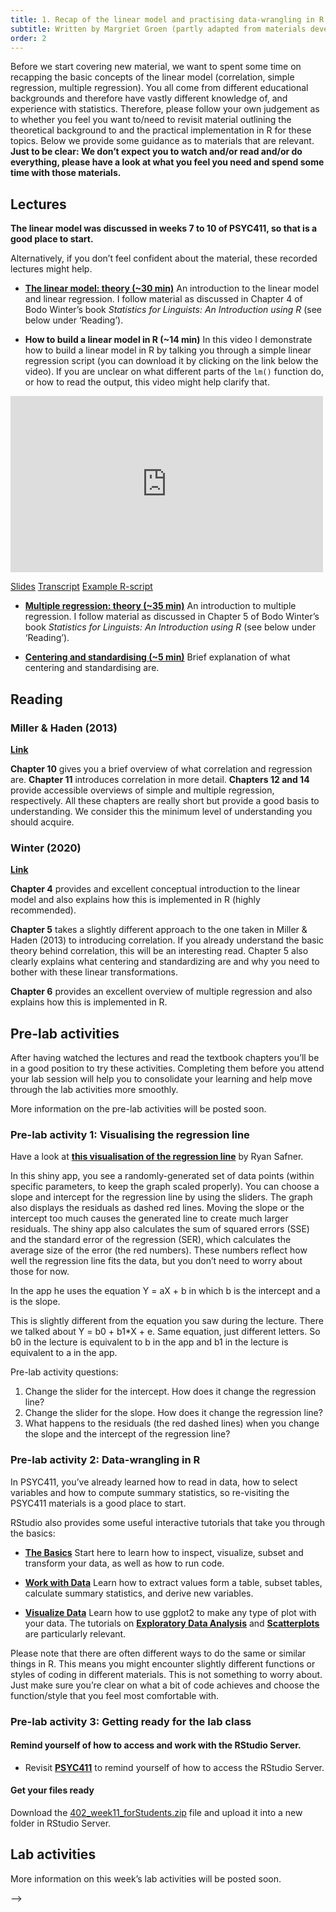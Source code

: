 ```yaml
---
title: 1. Recap of the linear model and practising data-wrangling in R
subtitle: Written by Margriet Groen (partly adapted from materials developed by the PsyTeachR team at the University of Glasgow)
order: 2
---
```


Before we start covering new material, we want to spent some time on recapping the basic concepts of the linear model (correlation, simple regression, multiple regression). You all come from different educational backgrounds and therefore have vastly different knowledge of, and experience with statistics. Therefore, please follow your own judgement as to whether you feel you want to/need to revisit material outlining the theoretical background to and the practical implementation in R for these topics. Below we provide some guidance as to materials that are relevant. **Just to be clear: We don’t expect you to watch and/or read and/or do everything, please have a look at what you feel you need and spend some time with those materials.**

## Lectures {#sec-wk11-lectures}
**The linear model was discussed in weeks 7 to 10 of PSYC411, so that is a good place to start.**

Alternatively, if you don't feel confident about the material, these recorded lectures might help.

* [**The linear model: theory (~30 min)**](https://estream.lancaster.ac.uk/View.aspx?id=60909~5l~EskRm8Serj) 
An introduction to the linear model and linear regression. I follow material as discussed in Chapter 4 of Bodo Winter's book *Statistics for Linguists: An Introduction using R* (see below under 'Reading').

* **How to build a linear model in R (~14 min)**
In this video I demonstrate how to build a linear model in R by talking you through a simple linear regression script (you can download it by clicking on the link below the video). If you are unclear on what different parts of the `lm()` function do, or how to read the output, this video might help clarify that.
```{=html}
<iframe allow="autoplay; fullscreen" height="282" width="500" src="https://estream.lancaster.ac.uk/Embed.aspx?id=72461&amp;code=dH~asTfLNKCEXURHjJKJ8GFxHJmIidNKr&amp;cc=1" frameborder="0" allowfullscreen></iframe>
```
[Slides](data/week13/stats_linearModel_howto_dis.pdf)
[Transcript](data/week13/statslinerModelhowto20240124.txt)
[Example R-script](data/week13/122_wk13_simpleLinearRegressionHowTo.R)

* [**Multiple regression: theory (~35 min)**](https://estream.lancaster.ac.uk/View.aspx?id=60911~5e~WIhZrOrXiD)
An introduction to multiple regression. I follow material as discussed in Chapter 5 of Bodo Winter's book *Statistics for Linguists: An Introduction using R* (see below under 'Reading').

* [**Centering and standardising (~5 min)**](https://estream.lancaster.ac.uk/View.aspx?id=60912~5f~xjxBbNDjGF)
Brief explanation of what centering and standardising are.

## Reading {#sec-wk11-reading}

### Miller & Haden (2013)
[**Link**](https://drive.google.com/file/d/0B1fyuTuvj3YoaFdUR3FZaXNuNXc/view)

**Chapter 10** gives you a brief overview of what correlation and regression are. **Chapter 11** introduces correlation in more detail. **Chapters 12 and 14** provide accessible overviews of simple and multiple regression, respectively. All these chapters are really short but provide a good basis to understanding. We consider this the minimum level of understanding you should acquire.

### Winter (2020)
[**Link**](https://eu.alma.exlibrisgroup.com/leganto/public/44LAN_INST/citation/83408786230001221?auth=SAML)

**Chapter 4** provides and excellent conceptual introduction to the linear model and also explains how this is implemented in R (highly recommended).

**Chapter 5** takes a slightly different approach to the one taken in Miller & Haden (2013) to introducing correlation. If you already understand the basic theory behind correlation, this will be an interesting read. Chapter 5 also clearly explains what centering and standardizing are and why you need to bother with these linear transformations.

**Chapter 6** provides an excellent overview of multiple regression and also explains how this is implemented in R. 

## Pre-lab activities {#sec-wk11-pre-labactvities}
After having watched the lectures and read the textbook chapters you’ll be in a good position to try these activities. Completing them before you attend your lab session will help you to consolidate your learning and help move through the lab activities more smoothly.

::: {.callout-tip}
More information on the pre-lab activities will be posted soon.
:::

### Pre-lab activity 1: Visualising the regression line
Have a look at [**this visualisation of the regression line**](https://ryansafner.shinyapps.io/ols_estimation_by_min_sse/) by Ryan Safner.

In this shiny app, you see a randomly-generated set of data points (within specific parameters, to keep the graph scaled properly). You can choose a slope and intercept for the regression line by using the sliders. The graph also displays the residuals as dashed red lines. Moving the slope or the intercept too much causes the generated line to create much larger residuals. The shiny app also calculates the sum of squared errors (SSE) and the standard error of the regression (SER), which calculates the average size of the error (the red numbers). These numbers reflect how well the regression line fits the data, but you don’t need to worry about those for now.

In the app he uses the equation Y = aX + b in which b is the intercept and a is the slope.

This is slightly different from the equation you saw during the lecture. There we talked about Y = b0 + b1*X + e. Same equation, just different letters. So b0 in the lecture is equivalent to b in the app and b1 in the lecture is equivalent to a in the app.

Pre-lab activity questions:

1. Change the slider for the intercept. How does it change the regression line?
2. Change the slider for the slope. How does it change the regression line?
3. What happens to the residuals (the red dashed lines) when you change the slope and the intercept of the regression line?

### Pre-lab activity 2: Data-wrangling in R
In PSYC411, you've already learned how to read in data, how to select variables and how to compute summary statistics, so re-visiting the PSYC411 materials is a good place to start.

RStudio also provides some useful interactive tutorials that take you through the basics:

* [**The Basics**](https://rstudio.cloud/learn/primers/1) Start here to learn how to inspect, visualize, subset and transform your data, as well as how to run code.

* [**Work with Data**](https://rstudio.cloud/learn/primers/2) Learn how to extract values form a table, subset tables, calculate summary statistics, and derive new variables.

* [**Visualize Data**](https://rstudio.cloud/learn/primers/3) Learn how to use ggplot2 to make any type of plot with your data. The tutorials on [**Exploratory Data Analysis**](https://rstudio.cloud/learn/primers/3.1) and [**Scatterplots**](https://rstudio.cloud/learn/primers/3.5) are particularly relevant.

Please note that there are often different ways to do the same or similar things in R. This means you might encounter slightly different functions or styles of coding in different materials. This is not something to worry about. Just make sure you're clear on what a bit of code achieves and choose the function/style that you feel most comfortable with.

### Pre-lab activity 3: Getting ready for the lab class
#### Remind yourself of how to access and work with the RStudio Server.

* Revisit [**PSYC411**](https://modules.lancaster.ac.uk/course/view.php?id=40622#coursecontentcollapse1) to remind yourself of how to access the RStudio Server.

#### Get your files ready
Download the [402_week11_forStudents.zip](data/week11/402_week11_forStudents.zip) file and upload it into a new folder in RStudio Server. 

## Lab activities {#sec-wk11-labactivities}

::: {.callout-tip}
More information on this week's lab activities will be posted soon.
:::

<!-- In this lab, you’ll gain understanding of and practice with: -->

<!-- * when and why to apply simple and multiple regression to answer questions in psychological science -->
<!-- * conducting multiple regression in R -->
<!-- * interpreting the R output of simple and multiple linear regression -->
<!-- * reporting results for simple and multiple linear regression following APA guidelines -->

<!-- ### Lab activity 1: Interpreting and reporting results -->

<!-- Have a look at the R output below. -->

<!-- **R Output 1** -->

<!-- ![](images/w11_labAct1_output.png) -->

<!-- 1. What is the outcome or dependent variable? -->
<!-- 2. What is the predictor or independent variable? -->
<!-- 3. Is the overall model significant? -->
<!-- 4. How much variance does the model account for? -->

<!-- Thinking about assumptions, what do you conlcude from the plots and output below? -->

<!-- 5. Does the relationship appear linear? -->

<!-- 6. Do the residuals show normality and homoscedasticity? -->

<!-- **Scatterplot** -->

<!-- ![](images/w11_labAct1_scatterplot.png) -->

<!-- **QQ-plot** -->

<!-- ![](images/w11_labAct1_qqplot.png) -->

<!-- **R Output 2** -->

<!-- ![](images/w11_labAct1_output2.png) -->

<!-- ### Lab activity 2: Conducting simple and multiple regression -->

<!-- #### Background -->
<!-- Today, to help get a practical understanding of regression, you will be working with real data and using regression to explore the question of whether there is a relationship between voice acoustics and ratings of perceived trustworthiness. -->

<!-- ##### The Voice -->
<!-- The prominent theory of voice production is the source-filter theory (Fant, 1960) which suggests that vocalisation is a two-step process: air is pushed through the larynx (vocal chords) creating a vibration, i.e. the source, and this is then shaped and moulded into words and utterances as it passes through the neck, mouth and nose, and depending on the shape of those structures at any given time you produce different sounds, i.e. the filter. One common measure of the source is pitch (otherwise called Fundamental Frequency or F0 (F-zero)) (Titze, 1994), which is a measure of the vibration of the vocal chords, in Hertz (Hz); males have on average a lower pitch than females for example. Likewise, one measure of the filter is called formant dispersion (measured again in Hz), and is effectively a measure of the length of someone’s vocal tract (or neck). Height and neck length are suggested to be negatively correlated with formant dispersion, so tall people tend to have smaller formant dispersion. So all in, the sound of your voice is thought to give some indication of what you look like. -->

<!-- More recently, work has focussed on what the sound of your voice suggests about your personality. McAleer, Todorov and Belin (2014) suggested that vocal acoustics give a perception of your trustworthiness and dominance to others, regardless of whether or not it is accurate. One extension of this is that trust may be driven by malleable aspects of your voice (e.g. your pitch) but not so much by static aspects of your voice (e.g. your formant dispersion). Pitch is considered malleable because you can control the air being pushed through your vocal chords (though you have no conscious control of your vocal chords), whereas dispersion may be controlled by the structure of your throat which is much more rigid due to muscle, bone, and other things that keep your head attached. This idea of certain traits being driven by malleable features and others by static features was previously suggested by Oosterhof and Todorov (2008) and has been tested with some validation by Rezlescu, Penton, Walsh, Tsujimura, Scott and Banissy (2015). -->

<!-- So, the research question today is: Can vocal acoustics, namely pitch and formant dispersion, predict perceived trustworthiness from a person’s voice? We will only look at male voices today, but you have the data for female voices as well should you wish to practice (note that in the field, tendency is to analyse male and female voices separately as they are effectively sexually dimorphic). As such, we hypothesise that a linear combination of pitch and dispersion will predict perceived vocal trustworthiness in male voices. This is what we will analyse. -->

<!-- To complete this lab activity, you can use the R-script (402_wk11_labAct2.R) that you downloaded as part of the 'pre-lab activities' as a template. Work through the activity below, adding relevant bits of code to your script as you go along.   -->

<!-- #### Step 1: Background and set up -->

<!-- ::: {.callout-warning}  -->
<!-- ## Set your working directory -->
<!-- The folder you were asked to download under 'Pre-lab activity 3: Getting ready for the lab class' contains the data files we'll need. Make sure you have set your working directory to this folder by right-clicking on it and selecting 'Set as working directory'. -->
<!-- ::: -->

<!-- ::: {.callout-warning} -->
<!-- ## Empty the R environment -->

<!-- Before you do anything else, when starting a new analysis, it is a good idea to empty the R environment. This prevents objects and variables from previous analyses interfering with the current one. Use the code snippet below to clear the environment. -->
<!-- ::: -->


<!-- ```{r eval=FALSE} -->
<!-- rm(list=ls())                             -->
<!-- ``` -->

<!-- ::: {.callout-tip} -->

<!-- If you hover your mouse over the box that includes the code snippet, a 'copy to clipboard' icon will appear in the top right corner of the box. Click that to copy the code. Now you can easily paste it into your script. -->
<!-- ::: -->

<!-- Before we can get started we need to tell R which libraries to use. For this analysis we'll need `broom`, `car`, `pwr` and `tidyverse`. -->

<!-- > **TASK**: Load the relevant libraries. If you are unsure how to do that, you can look at the 'Hint' below for a clue by expanding it. After that, if you are still unsure, you can view the code by expanding the 'Code' section below.  -->

<!-- ::: {.callout-tip collapse="true"} -->

<!-- ## Hint -->
<!-- Use the `library()` function. -->
<!-- ::: -->

<!-- ::: {.callout-tip collapse="true"} -->
<!-- ## Code -->
<!-- The code to do this is below.  -->
<!-- ``` -->
<!-- library(broom) -->
<!-- library(car) -->
<!-- library(pwr) -->
<!-- library(tidyverse) -->
<!-- ``` -->
<!-- ::: -->

<!-- In this lab, we are setting out to test whether a linear combination of pitch and dispersion will predict perceived vocal trustworthiness in male voices. We'll be working with two data files: -->

<!-- * voice_acoustics.csv - shows the VoiceID, the sex of the voice, and the pitch and dispersion values -->
<!-- * voice_ratings.csv - shows the VoiceID and the ratings of each voice by 28 participants on a scale of 1 to 9 where 9 was extremely trustworthy and 1 was extremely untrustworthy. -->

<!-- > **TASK**: Read in both files, have a look at the layout of the data and familiarise yourself with it. The ratings data is rather messy and in a different layout to the acoustics but can you tell what is what? -->

<!-- ::: {.callout-tip collapse="true"} -->

<!-- ## Hint -->
<!-- Use the `read_csv()` function. -->
<!-- ::: -->

<!-- ::: {.callout-tip collapse="true"} -->
<!-- ## Code -->
<!-- The code to do this is below.  -->
<!-- ``` -->
<!-- acoustics <- read_csv("voice_acoustics.csv") -->
<!-- ratings <- read_csv("voice_ratings.csv") -->
<!-- ``` -->
<!-- ::: -->

<!-- > **QUESTION 1** -->
<!-- How are the acoustics data and the ratings data organised (wide or long)? Are both data files 'tidy'? If you need more info on what that means, have a look [**here**](https://r4ds.had.co.nz/tidy-data.html). -->

<!-- #### Step 2: Restructuring the ratings data -->

<!-- We are going to need to do some data-wrangling before we do any analysis! Specifically, we need the change the ratings data to the long format. -->

<!-- Here we'll use the `pivot_longer()` function (see [**here**](https://r4ds.hadley.nz/data-tidy.html) or type `?pivot_longer` in the Console for more info) to restructure the ratings data from wide to long and store the resulting table as 'ratings_tidy'. -->

<!-- > **TASK**: Use the code snippet below to restructure the data. Have a look at each line of code (and the comments in green) and check that you understand how it works. -->

<!-- ```{r eval=FALSE} -->
<!-- ratings_tidy <- pivot_longer( -->
<!--   data = ratings,    # the data you want to restructure -->
<!--   cols = P1:P28,     # columns you want to restructure -->
<!--   names_to = "participant", # variable name that captures whatever is across the columns -->
<!--   # (in this case P1 to P28 for the 28 different participants) -->
<!--   values_to = "rating") # variable name that captures whatever is in the cells -->
<!--   # (in this case numbers for ratings) -->
<!-- ``` -->

<!-- #### Step 3: Calculate mean trustworthiness rating for each voice  -->

<!-- Now that we have the ratings data into a tidy format, the next step is to calculate the mean rating for each voice. Remember that each voice is identified by the 'VoiceID' variable. -->

<!-- > **TASK**: Calculate the mean rating for each voice and store the resulting table in a variable named 'ratings_mean'. -->

<!-- ::: {.callout-tip collapse="true"} -->
<!-- ## Hint -->
<!-- Use `group_by()` and `summarise()`. Are you using the tidy data? Also, remember that if there are any missing values (NAs) then na.rm = TRUE would help. -->
<!-- ::: -->

<!-- ::: {.callout-tip collapse="true"} -->
<!-- ## Code -->
<!-- ``` -->
<!-- ratings_mean <- ratings_tidy %>%  -->
<!--   group_by(VoiceID) %>%  -->
<!--   summarise(mean_rating = mean(rating)) -->
<!-- ```   -->
<!-- ::: -->

<!-- #### Step 4: Join the data together -->

<!-- Ok, before we get ahead of ourselves, in order to perform the regression analysis we need to combine the data from 'ratings_mean' (the mean ratings) with 'acoustics' (the pitch and dispersion ratings). Also, as we said, we only want to analyse male voices today. -->

<!-- > **TASK**: Join the two tables and keep only the data for the male voices, call the resulting table 'joined'. -->

<!-- ::: {.callout-tip collapse="true"} -->
<!-- ## Hint -->
<!-- Use the `inner_join()` function (making use of the variable that is common across both tables) to join. See [**here**](https://r4ds.hadley.nz/joins.html) or type `?inner_join` in the Console for more info. Use the `filter()` function to only keep male voices. Remember that the Boolean operator for exactly equal is `==`. -->
<!-- ::: -->

<!-- ::: {.callout-tip collapse="true"} -->
<!-- ## Code -->
<!-- ``` -->
<!-- joined <- ratings_mean %>% -->
<!--   inner_join(acoustics, "VoiceID") %>%  -->
<!--   filter(sex == "M") -->
<!-- ``` -->
<!-- ::: -->

<!-- #### Step 5: Spreading the data -->
<!-- We are starting to get an understanding of our data and we want to start thinking about the regression. However, the regression would be easier to work with if Pitch and Dispersion were in separate columns. This can be achieved using the `pivot_wider()` function (see [**here**](https://tidyr.tidyverse.org/reference/pivot_wider.html) or type `?pivot_wider` in the Console for more info). This is basically the inverse of `pivot_longer()`. It increases the number of columns and decreases the number of rows. -->

<!-- > **TASK**: Use the code snippet below to spread the data. Have a look at each line of code (and the comments in green) and check that you understand how it works. -->

<!-- ```{r eval=FALSE} -->
<!-- joined_wide <- joined %>% -->
<!--   pivot_wider( -->
<!--     names_from = measures, # name of the categorical column to spread -->
<!--     values_from = value) # name of the data to spread -->
<!-- ``` -->

<!-- >**QUESTION 2** -->
<!-- Why do we not need to specify within the `pivot_wider()` function which data to use? -->

<!-- #### Step 6: Visualising the data -->
<!-- As always, it is a good idea to visualise your data. -->

<!-- >**TASK**: Now that we have all the variables in one place, make two scatterplots, one of mean trustworthiness rating with dispersion and one for mean trustworthiness rating and pitch. -->

<!-- ::: {.callout-tip collapse="true"} -->
<!-- ## Hint 1 -->
<!-- For this you'll need the `ggplot()` function together with `geom_point()` and `geom_smooth()`. Make sure to give your axes some sensible labels. -->
<!-- ::: -->

<!-- ::: {.callout-tip collapse="true"} -->
<!-- ## Hint 2 -->
<!-- Below is a template for the code. Make sure to specify the data frame and the relevant variables. -->

<!-- ``` -->
<!-- ggplot(DATA, aes(x = variable X, y = variable Y)) + -->
<!--   geom_point() + -->
<!--   geom_smooth(method = "lm") + -->
<!--   theme_bw() + -->
<!--   labs (y = "Label for variable Y") -->
<!-- ``` -->
<!-- ::: -->

<!-- ::: {.callout-tip collapse="true"} -->
<!-- ## Code -->
<!-- ``` -->
<!-- ggplot(joined_wide, aes(x = Dispersion, y = mean_rating)) + -->
<!--   geom_point() + -->
<!--   geom_smooth(method = "lm") + -->
<!--   theme_bw() + -->
<!--   labs (y = "Mean Trustworthiness Rating") -->

<!-- ggplot(joined_wide, aes(x = Pitch, y = mean_rating)) + -->
<!--   geom_point() + -->
<!--   geom_smooth(method = "lm") + -->
<!--   theme_bw() + -->
<!--   labs (y = "Mean Trustworthiness Rating") -->
<!-- ``` -->
<!-- ::: -->


<!-- > **QUESTION 3** -->
<!-- According to the scatterplots, how would you describe the relationships between trustworthiness -->
<!-- and dispersion and trustworthiness and pitch in terms of direction and strength? Which one of the two  -->
<!-- seems stronger? -->

<!-- #### Step 7: Conducting and interpreting simple regression -->
<!-- With all the variables in place and having gained a better understanding of our data by inspecting the scatterplots, we're ready now to start building two simple linear regression models: -->

<!-- 1. Predicting trustworthiness mean ratings from Pitch -->

<!-- 2. Predicting trustworthiness mean ratings from Dispersion -->

<!-- > **TASK**: Use the `lm()` function to run the following two regression models and use the `summary()` function to look at the output of each model. Store the first model in a table called 'mod_pitch' and store the second model in 'mod_disp'. -->

<!-- ::: {.callout-tip collapse="true"} -->
<!-- ## Hint -->
<!-- Below is a template for the code. Make sure to specify the data frame and the relevant variables. -->

<!-- ``` -->
<!-- lm(dv ~ iv, data = my_data) -->
<!-- ``` -->
<!-- ::: -->

<!-- ::: {.callout-tip collapse="true"} -->
<!-- ## Code -->
<!-- ``` -->
<!-- mod_disp <- lm(mean_rating ~ Dispersion, joined_wide) -->
<!-- mod_disp_sum <- summary(mod_disp) -->

<!-- mod_pitch <- lm(mean_rating ~ Pitch, joined_wide) -->
<!-- mod_pitch_sum <- summary(mod_pitch) -->
<!-- ``` -->
<!-- ::: -->

<!-- > **QUESTION 4** -->
<!-- What do you conclude from the output of these models? Which model is significant? Which predictors -->
<!-- are significant? How much variance does each model describe? -->

<!-- #### Step 8: Conducting and interpreting multiple regression -->
<!-- Now let's look at both predictors in the same model. Before we do this, it is sensible to center and standardise the predictors. -->

<!-- Look at the code below. Can you follow how the predictors are first centered (_c) and then standardised (_z)? -->

<!-- Here I do this by hand because I think it makes it clearer, even though there are functions that do this in one step (`scale()`).  -->

<!-- ```{r eval=FALSE} -->
<!-- joined_wide <- mutate(joined_wide, -->
<!--                       Dispersion_c = Dispersion - mean(Dispersion), -->
<!--                       Dispersion_z = Dispersion_c / sd(Dispersion_c), -->
<!--                       Pitch_c = Pitch - mean(Pitch), -->
<!--                       Pitch_z = Pitch_c / sd(Pitch_c)) -->
<!-- ``` -->

<!-- > **TASK**: Now use the centered and standardised data for the multiple regression. Use the `lm()` function to run a model for predicting trustworthiness mean ratings from Pitch and Dispersion, and store the model in 'mod_pitchdisp_z'. Use the 'summary()' function to look at the output. -->

<!-- ::: {.callout-tip collapse="true"} -->
<!-- ## Hint -->
<!-- Below is a template for the code. Make sure to specify the data frame and the relevant variables. -->

<!-- ``` -->
<!-- lm(dv ~ iv1 + iv2, data = my_data) -->
<!-- ``` -->
<!-- ::: -->

<!-- ::: {.callout-tip collapse="true"} -->
<!-- ## Code -->
<!-- ``` -->
<!-- mod_pitchdisp_z <- lm(mean_rating ~ Pitch_z + Dispersion_z, joined_wide) -->
<!-- mod_pitchdisp_z_sum <- summary(mod_pitchdisp_z) -->
<!-- ``` -->
<!-- ::: -->

<!-- > **QUESTION 5** -->
<!-- What do you conclude from the output of this model? Is the overall model significant? Which predictors -->
<!-- are significant? How much variance does the model describe? Which model would you say is best for predicting ratings of trustworthiness, the Pitch only, the Dispersion only or the Pitch+Dispersion model? -->

<!-- #### Step 9: Checking assumptions -->

<!-- Now that we've established which model best fits the data, let's check whether it meets the assumptions of linearity, normality and homoscedasticity. -->

<!-- > **TASK**: Check the assumptions of linearity, normality and homoscedasticity. -->

<!-- ::: {.callout-tip collapse="true"} -->
<!-- ## Hint -->
<!-- You can use the `crPlots()` and the  `qqPlot()` functions  to check linearity. The `shapiro.test()` can be used to check normality of the residuals and the `residualPlot()` and `nvcTest()` functions to check homoscedasticity of the residuals. These plots are from base R rather than using the `ggplot()` function. See [**here**] (https://r4ds.hadley.nz/base-r#plots) for a brief explanation of base R plots and why you might want to use them. -->
<!-- ::: -->

<!-- ::: {.callout-tip collapse="true"} -->
<!-- ## Code -->
<!-- ``` -->
<!-- crPlots(mod_pitch) -->

<!-- qqPlot(mod_pitch$residuals)  -->
<!-- shapiro.test(mod_pitch$residuals) -->

<!-- residualPlot(mod_pitch) -->
<!-- ncvTest(mod_pitch) -->
<!-- ``` -->
<!-- ::: -->

<!-- > **QUESTION 6** -->
<!-- What do you conclude from the graphs and output? Should we also check for collinearity? -->

<!-- #### Step 10: Writing up the results -->

<!-- > **TASK**: Write up the results following APA guidelines.  -->

<!-- ::: {.callout-tip collapse="true"} -->
<!-- ## Hint -->
<!-- The [**Purdue writing lab website**](https://owl.purdue.edu/owl/research_and_citation/apa_style/apa_formatting_and_style_guide/apa_numbers_statistics.html) is helpful for guidance on punctuating statistics. The [**APA Style 7th Edition Numbers and Statistics Guide**](https://apastyle.apa.org/instructional-aids/numbers-statistics-guide.pdf) is also useful. -->
<!-- ::: -->

<!-- ## Answers {#sec-wk11-answers} -->

<!-- When you have completed all of the lab content, you may want to check your answers with our completed version of the script for this week. **Remember**, looking at this script (studying/revising it) does not replace the process of working through the lab activities, trying them out for yourself, getting stuck, asking questions, finding solutions, adding your own comments, etc. **Actively engaging** with the material is the way to learn these analysis skills, not by looking at someone else's completed code... -->

<!-- <!-- The answers to the questions and the script containing the code will be available after lab session has taken place. --> -->

<!-- ### Lab activity 1: Interpreting and reporting results -->
<!-- 1. What is the outcome or dependent variable? **Word reading** -->
<!-- 2. What is the predictor or independent variable? **Non-word reading** -->
<!-- 3. Is the overall model significant? **Yes, *F*(1,50) = 69.03, *p* < .001** -->
<!-- 4. How much variance does the model account for? **58%** -->
<!-- 5. Does the relationship appear linear? **Yes. The dots and the pink line assemble quite closely on the dashed line.** -->
<!-- 6. Do the residuals show normality and homoscedasticity? **The qq-plot suggests that the residuals are normally distributed as the dots fall close to the solid blue line and within the range of the dashed blue lines. The Shapiro-Wilk test of normality confirms this (it is not significant). Similarly, the output of the non-constant variance score tests is not significant suggesting that the residuals are homoscedastic.** -->

<!-- ### Lab activity 2: Conducting simple and multiple regression -->
<!-- You can download the R-script that includes the relevant code and answers to the questions here: [402_wk11_labAct2_withAnswers.R](data/week11/402_wk11_labAct2_withAnswers.R). -->